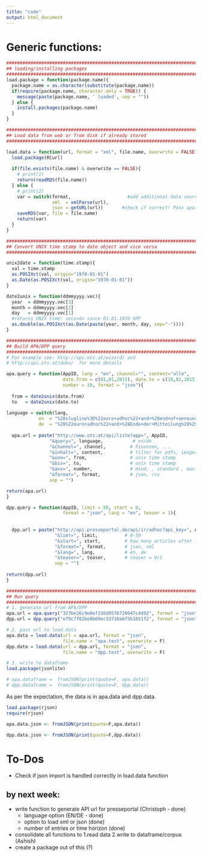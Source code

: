 ```yaml
---
title: "code"
output: html_document
---
```

# Generic functions:
```r
##################################################################################
## loading/installing packages
##################################################################################
load.package = function(package.name){
  package.name = as.character(substitute(package.name))
  if(require(package.name, character.only = TRUE)) { 
    message(paste(package.name, ' loaded', sep = ""))
  } else {
    install.packages(package.name)
  }
}

##################################################################################
## Load data from web or from disk if already stored
##################################################################################

load.data = function(url, format = "xml", file.name, overwrite = FALSE){
  load.package(RCurl)
  
  if(file.exists(file.name) & overwrite == FALSE){
    # print(1)
    return(readRDS(file.name))
  } else {
    # print(2)
    var = switch(format,                     #add additional data sources here
                 xml  = xmlParse(url),
                 json = getURL(url))       #check if correct! Pass apa.api urls?
    saveRDS(var, file = file.name)
    return(var)
  }
}

##################################################################################
## Convert UNIX time stamp to date object and vice versa
##################################################################################

unix2date = function(time.stamp){
  val = time.stamp
  as.POSIXct(val, origin="1970-01-01")
  as.Date(as.POSIXct(val, origin="1970-01-01"))
}

date2unix = function(ddmmyyyy.vec){
  year  = ddmmyyyy.vec[3]
  month = ddmmyyyy.vec[2]
  day   = ddmmyyyy.vec[1]
  #returns UNIX time: seconds since 01.01.1970 GMT
  as.double(as.POSIXct(as.Date(paste(year, month, day, sep="-")))) 
}

##################################################################################
## Build APA/DPP query
##################################################################################
# For example see: http://api.ots.at/wizard/ and
# http://api.ots.at/doku/  for more details

apa.query = function(AppID, lang = "en", channel="", content="alle", 
                     date.from = c(01,01,2015), date.to = c(10,02,2015), 
                     number = 10, format = "json"){ 
  
  from = date2unix(date.from)
  to   = date2unix(date.to)
 
language = switch(lang,                    
            en  = "%28slugline%3D%22euro+adhoc%22+and+%28end+of+announcement%29%29",
            de  = "%28%22euro+adhoc%22+and+%28Ende+der+Mitteilung%29%29")
  
  apa.url = paste("http://www.ots.at/api/liste?app=", AppID,
                "&query=", language,           # en/de
                "&channel=", channel,         # Finanzen, ...
                "&inhalt=", content,          # filter for pdfs, images, ...
                "&von=", from,                # unix time stamp
                "&bis=", to,                  # unix time stamp
                "&anz=", number,              # mind. , standard , max.
                "&format=", format,           # json, rss
                sep = "")

return(apa.url)
}

dpp.query = function(AppID, limit = 50, start = 0, 
                     format = "json", lang = "en", teaser = 1){
                     
  
  dpp.url = paste("http://api.presseportal.de/api/ir/adhoc?api_key=", AppID,
                  "&limt=", limit,          # 0-50
                  "&start=", start,         # how many articles after latest
                  "&format=", format,       # json, xml
                  "&lang=", lang,           # en, de
                  "&teaser=", teaser,       # teaser = 0/1
                  sep = "")
                  
return(dpp.url)
}

##################################################################################
## Run query
##################################################################################
# 1. generate url from APA/DPP
apa.url = apa.query("327be26c9e0ef236d9576720647c4d92", format = "json")
dpp.url = dpp.query("e79c7f82be0b69ec33710a6f5b1651f2", format = "json")

# 2. pass url to load.data
apa.data = load.data(url = apa.url, format = "json", 
                     file.name = "apa.test", overwrite = F)
dpp.data = load.data(url = dpp.url, format = "json", 
                     file.name = "dpp.test", overwrite = F)

# 3. write to dataframe
load.package(jsonlite)

# apa.dataframe =  fromJSON(print(quote=F, apa.data))
# dpp.dataframe =  fromJSON(print(quote=F, dpp.data))
```



As per the expectation, the data is in apa.data and dpp.data.
```r

load.package(rjson)
require(rjson)

apa.data.json <- fromJSON(print(quote=F,apa.data))

dpp.data.json <- fromJSON(print(quote=F,dpp.data))

```





# To-Dos

- Check if json import is handled correctly in load.data function

## by next week:
- write function to generate API url for presseportal (Christoph - done)
  - language option (EN/DE - done)
  - option to load xml or json (done)
  - number of entries or time horizon (done)
- consolidate all functions to 1.read data 2.write to dataframe/corpus (Ashish)
- create a package out of this (?)